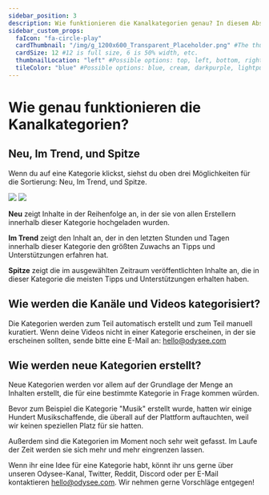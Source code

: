 ---
sidebar_position: 3
description: Wie funktionieren die Kanalkategorien genau? In diesem Abschnitt zeigen wir dir mehr zur Kategorisierung von Inhalten.
sidebar_custom_props:
  faIcon: "fa-circle-play"
  cardThumbnail: "/img/g_1200x600_Transparent_Placeholder.png" #The thumbnail on the category card.
  cardSize: 12 #12 is full size, 6 is 50% width, etc.
  thumbnailLocation: "left" #Possible options: top, left, bottom, right, none
  tileColor: "blue" #Possible options: blue, cream, darkpurple, lightpurple, mauve, orange, pink, none
---

# Wie genau funktionieren die Kanalkategorien?

## Neu, Im Trend, und Spitze

Wenn du auf eine Kategorie klickst, siehst du oben drei Möglichkeiten für die Sortierung: Neu, Im Trend, und Spitze. 

![](/img/de/following_category_desktop_light.png#light)
![](/img/de/following_category_desktop_dark.png#dark)

**Neu** zeigt Inhalte in der Reihenfolge an, in der sie von allen Erstellern innerhalb dieser Kategorie hochgeladen wurden.

**Im Trend** zeigt den Inhalt an, der in den letzten Stunden und Tagen innerhalb dieser Kategorie den größten Zuwachs an Tipps und Unterstützungen erfahren hat.

**Spitze** zeigt die im ausgewählten Zeitraum veröffentlichten Inhalte an, die in dieser Kategorie die meisten Tipps und Unterstützungen erhalten haben.

## Wie werden die Kanäle und Videos kategorisiert?

Die Kategorien werden zum Teil automatisch erstellt und zum Teil manuell kuratiert. Wenn deine Videos nicht in einer Kategorie erscheinen, in der sie erscheinen sollten, sende bitte eine E-Mail an: hello@odysee.com

## Wie werden neue Kategorien erstellt?

Neue Kategorien werden vor allem auf der Grundlage der Menge an Inhalten erstellt, die für eine bestimmte Kategorie in Frage kommen würden. 

Bevor zum Beispiel die Kategorie "Musik" erstellt wurde, hatten wir einige Hundert Musikschaffende, die überall auf der Plattform auftauchten, weil wir keinen speziellen Platz für sie hatten.

Außerdem sind die Kategorien im Moment noch sehr weit gefasst. Im Laufe der Zeit werden sie sich mehr und mehr eingrenzen lassen.

Wenn ihr eine Idee für eine Kategorie habt, könnt ihr uns gerne über unseren Odysee-Kanal, Twitter, Reddit, Discord oder per E-Mail kontaktieren hello@odysee.com.
Wir nehmen gerne Vorschläge entgegen!
